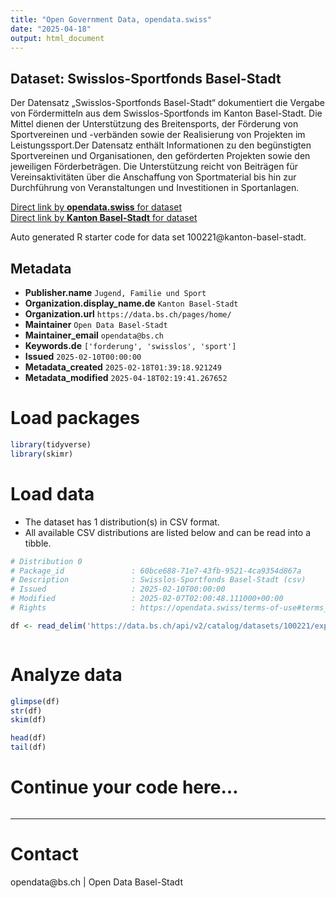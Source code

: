 ```yaml
---
title: "Open Government Data, opendata.swiss"
date: "2025-04-18"
output: html_document
---
```


## Dataset: Swisslos-Sportfonds Basel-Stadt

Der Datensatz „Swisslos-Sportfonds Basel-Stadt“ dokumentiert die Vergabe von Fördermitteln aus dem Swisslos-Sportfonds im Kanton Basel-Stadt. Die Mittel dienen der Unterstützung des Breitensports, der Förderung von Sportvereinen und -verbänden sowie der Realisierung von Projekten im Leistungssport.Der Datensatz enthält Informationen zu den begünstigten Sportvereinen und Organisationen, den geförderten Projekten sowie den jeweiligen Förderbeträgen. Die Unterstützung reicht von Beiträgen für Vereinsaktivitäten über die Anschaffung von Sportmaterial bis hin zur Durchführung von Veranstaltungen und Investitionen in Sportanlagen.

[Direct link by **opendata.swiss** for dataset](https://opendata.swiss/de/dataset/swisslos-sportfonds-basel-stadt)<br>
[Direct link by **Kanton Basel-Stadt** for dataset](https://data.bs.ch/explore/dataset/100221/)

Auto generated R starter code for data set 100221@kanton-basel-stadt.

## Metadata

- **Publisher.name** `Jugend, Familie und Sport`
- **Organization.display_name.de** `Kanton Basel-Stadt`
- **Organization.url** `https://data.bs.ch/pages/home/`
- **Maintainer** `Open Data Basel-Stadt`
- **Maintainer_email** `opendata@bs.ch`
- **Keywords.de** `['forderung', 'swisslos', 'sport']`
- **Issued** `2025-02-10T00:00:00`
- **Metadata_created** `2025-02-18T01:39:18.921249`
- **Metadata_modified** `2025-04-18T02:19:41.267652`


# Load packages

```r

library(tidyverse)
library(skimr)

```

# Load data

-   The dataset has 1 distribution(s) in CSV format.
-   All available CSV distributions are listed below and can be read into a tibble.

```r

# Distribution 0
# Package_id               : 60bce688-71e7-43fb-9521-4ca9354d867a
# Description              : Swisslos-Sportfonds Basel-Stadt (csv)
# Issued                   : 2025-02-10T00:00:00
# Modified                 : 2025-02-07T02:00:48.111000+00:00
# Rights                   : https://opendata.swiss/terms-of-use#terms_by

df <- read_delim('https://data.bs.ch/api/v2/catalog/datasets/100221/exports/csv?use_labels=true')



```

# Analyze data

```r

glimpse(df)
str(df)
skim(df)

head(df)
tail(df)

```

# Continue your code here...

```r

```

------------------------------------------------------------------------

# Contact

opendata@bs.ch | Open Data Basel-Stadt
